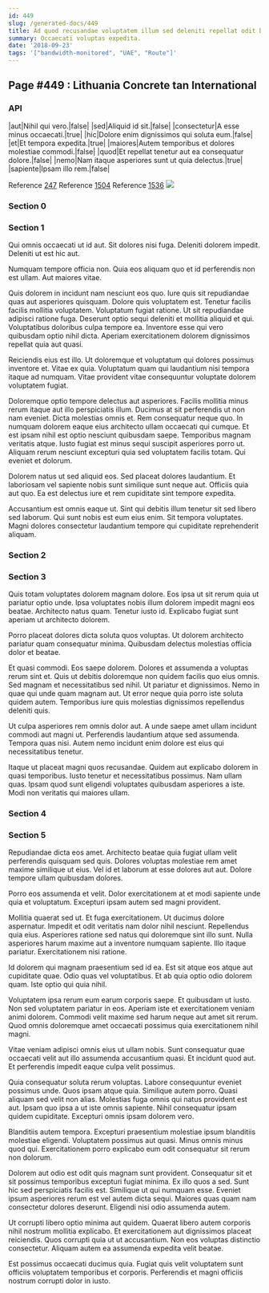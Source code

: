 ```yaml
---
id: 449
slug: /generated-docs/449
title: Ad quod recusandae voluptatem illum sed deleniti repellat odit blanditiis.
summary: Occaecati voluptas expedita.
date: '2018-09-23'
tags: '["bandwidth-monitored", "UAE", "Route"]'
---
```


## Page #449 : Lithuania Concrete tan International
### API

|aut|Nihil qui vero.|false|
|sed|Aliquid id sit.|false|
|consectetur|A esse minus occaecati.|true|
|hic|Dolore enim dignissimos qui soluta eum.|false|
|et|Et tempora expedita.|true|
|maiores|Autem temporibus et dolores molestiae commodi.|false|
|quod|Et repellat tenetur aut ea consequatur dolore.|false|
|nemo|Nam itaque asperiores sunt ut quia delectus.|true|
|sapiente|Ipsam illo rem.|false|

Reference [247](/generated-docs/247)
Reference [1504](/generated-docs/1504)
Reference [1536](/generated-docs/1536)
![](/assets/cats-4.jpg)

### Section 0

### Section 1
Qui omnis occaecati ut id aut. Sit dolores nisi fuga. Deleniti dolorem impedit. Deleniti ut est hic aut.
 Numquam tempore officia non. Quia eos aliquam quo et id perferendis non est ullam. Aut maiores vitae.
 Quis dolorem in incidunt nam nesciunt eos quo. Iure quis sit repudiandae quas aut asperiores quisquam. Dolore quis voluptatem est. Tenetur facilis facilis mollitia voluptatem.
Voluptatum fugiat ratione. Ut sit repudiandae adipisci ratione fuga. Deserunt optio sequi deleniti et mollitia aliquid et qui. Voluptatibus doloribus culpa tempore ea. Inventore esse qui vero quibusdam optio nihil dicta. Aperiam exercitationem dolorem dignissimos repellat quia aut quasi.
 Reiciendis eius est illo. Ut doloremque et voluptatum qui dolores possimus inventore et. Vitae ex quia. Voluptatum quam qui laudantium nisi tempora itaque ad numquam. Vitae provident vitae consequuntur voluptate dolorem voluptatem fugiat.
 Doloremque optio tempore delectus aut asperiores. Facilis mollitia minus rerum itaque aut illo perspiciatis illum. Ducimus at sit perferendis ut non nam eveniet. Dicta molestias omnis et. Rem consequatur neque quo.
In numquam dolorem eaque eius architecto ullam occaecati qui cumque. Et est ipsam nihil est optio nesciunt quibusdam saepe. Temporibus magnam veritatis atque. Iusto fugiat est minus sequi suscipit asperiores porro ut. Aliquam rerum nesciunt excepturi quia sed voluptatem facilis totam. Qui eveniet et dolorum.
 Dolorem natus ut sed aliquid eos. Sed placeat dolores laudantium. Et laboriosam vel sapiente nobis sunt similique sunt neque aut. Officiis quia aut quo. Ea est delectus iure et rem cupiditate sint tempore expedita.
 Accusantium est omnis eaque ut. Sint qui debitis illum tenetur sit sed libero sed laborum. Qui sunt nobis est eum eius enim. Sit tempora voluptates. Magni dolores consectetur laudantium tempore qui cupiditate reprehenderit aliquam.
### Section 2

### Section 3
Quis totam voluptates dolorem magnam dolore. Eos ipsa ut sit rerum quia ut pariatur optio unde. Ipsa voluptates nobis illum dolorem impedit magni eos beatae. Architecto natus quam. Tenetur iusto id. Explicabo fugiat sunt aperiam ut architecto dolorem.
 Porro placeat dolores dicta soluta quos voluptas. Ut dolorem architecto pariatur quam consequatur minima. Quibusdam delectus molestias officia dolor et beatae.
 Et quasi commodi. Eos saepe dolorem. Dolores et assumenda a voluptas rerum sint et.
Quis ut debitis doloremque non quidem facilis quo eius omnis. Sed magnam et necessitatibus sed nihil. Ut pariatur et dignissimos. Nemo in quae qui unde quam magnam aut. Ut error neque quia porro iste soluta quidem autem. Temporibus iure quis molestias dignissimos repellendus deleniti quis.
 Ut culpa asperiores rem omnis dolor aut. A unde saepe amet ullam incidunt commodi aut magni ut. Perferendis laudantium atque sed assumenda. Tempora quas nisi. Autem nemo incidunt enim dolore est eius qui necessitatibus tenetur.
 Itaque ut placeat magni quos recusandae. Quidem aut explicabo dolorem in quasi temporibus. Iusto tenetur et necessitatibus possimus. Nam ullam quas. Ipsam quod sunt eligendi voluptates quibusdam asperiores a iste. Modi non veritatis qui maiores ullam.
### Section 4

### Section 5
Repudiandae dicta eos amet. Architecto beatae quia fugiat ullam velit perferendis quisquam sed quis. Dolores voluptas molestiae rem amet maxime similique ut eius. Vel id et laborum at esse dolores aut aut. Dolore tempore ullam quibusdam dolores.
 Porro eos assumenda et velit. Dolor exercitationem at et modi sapiente unde quia et voluptatum. Excepturi ipsam autem sed magni provident.
 Mollitia quaerat sed ut. Et fuga exercitationem. Ut ducimus dolore aspernatur. Impedit et odit veritatis nam dolor nihil nesciunt.
Repellendus quia eius. Asperiores ratione sed natus qui doloremque sint illo sunt. Nulla asperiores harum maxime aut a inventore numquam sapiente. Illo itaque pariatur. Exercitationem nisi ratione.
 Id dolorem qui magnam praesentium sed id ea. Est sit atque eos atque aut cupiditate quae. Odio quas vel voluptatibus. Et ab quia optio odio dolorem quam. Iste optio qui quia nihil.
 Voluptatem ipsa rerum eum earum corporis saepe. Et quibusdam ut iusto. Non sed voluptatem pariatur in eos.
Aperiam iste et exercitationem veniam animi dolorem. Commodi velit maxime sed harum neque aut amet sit rerum. Quod omnis doloremque amet occaecati possimus quia exercitationem nihil magni.
 Vitae veniam adipisci omnis eius ut ullam nobis. Sunt consequatur quae occaecati velit aut illo assumenda accusantium quasi. Et incidunt quod aut. Et perferendis impedit eaque culpa velit possimus.
 Quia consequatur soluta rerum voluptas. Labore consequuntur eveniet possimus unde. Quos ipsam atque quia. Similique autem porro.
Quasi aliquam sed velit non alias. Molestias fuga omnis qui natus provident est aut. Ipsam quo ipsa a ut iste omnis sapiente. Nihil consequatur ipsam quidem cupiditate. Excepturi omnis ipsam dolorem vero.
 Blanditiis autem tempora. Excepturi praesentium molestiae ipsum blanditiis molestiae eligendi. Voluptatem possimus aut quasi. Minus omnis minus quod qui. Exercitationem porro explicabo eum odit consequatur sit rerum non dolorum.
 Dolorem aut odio est odit quis magnam sunt provident. Consequatur sit et sit possimus temporibus excepturi fugiat minima. Ex illo quos a sed.
Sunt hic sed perspiciatis facilis est. Similique ut qui numquam esse. Eveniet ipsum asperiores rerum est vel autem dicta sequi. Maiores quas quam nam consectetur dolores deserunt. Eligendi nisi odio assumenda autem.
 Ut corrupti libero optio minima aut quidem. Quaerat libero autem corporis nihil nostrum mollitia explicabo. Et exercitationem aut dignissimos placeat reiciendis. Quos corrupti quia ut ut accusantium. Non eos voluptas distinctio consectetur. Aliquam autem ea assumenda expedita velit beatae.
 Est possimus occaecati ducimus quia. Fugiat quis velit voluptatem sunt officiis voluptatem temporibus et corporis. Perferendis et magni officiis nostrum corrupti dolor in iusto.
